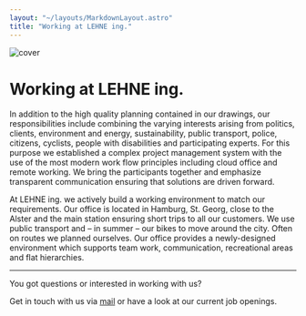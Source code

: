 ```yaml
---
layout: "~/layouts/MarkdownLayout.astro"
title: "Working at LEHNE ing."
---
```



![cover](../arbeiten-bei-lehne-ing/cover.jpg)

# Working at LEHNE ing.

In addition to the high
quality planning contained in our drawings, our responsibilities include
combining the varying interests arising from politics, clients,
environment and energy, sustainability, public transport, police,
citizens, cyclists, people with disabilities and participating experts.
For this purpose we established a complex project management system with
the use of the most modern work flow principles including cloud office
and remote working. We bring the participants together and emphasize
transparent communication ensuring that solutions are driven forward.

At LEHNE ing. we actively
build a working environment to match our requirements. Our office is
located in Hamburg, St. Georg, close to the Alster and the main station
ensuring short trips to all our customers. We use public transport and –
in summer – our bikes to move around the city. Often on routes we
planned ourselves. Our office provides a newly-designed environment
which supports team work, communication, recreational areas and flat
hierarchies.

<Slider id="office" images={images} />

---

You got questions or interested in working with us?

Get in touch with us via [mail](mailto:info@lehne-ing.de) or have a look at our current job openings.

